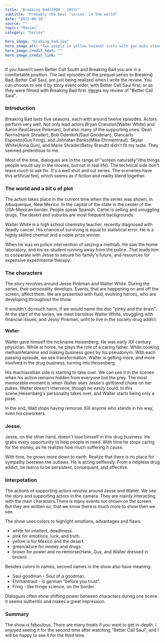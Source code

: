 ---
title: "Breaking Bad(2008 - 2013)"
subtitle: "Probably the best 'series' in the world"
date: "2022-08-10"
source: ""
topic: "Movies"
category: "Series" 

hero_image: "braking_bad.jpg"
hero_image_alt: "Two people in yellow hazamat suits with gas maks standing in the desert"
hero_image_credit_text: ""
hero_image_credit_link: ""
---

If you haven't seen Better Call South and Breaking Bad you are in a comfortable position. The last episodes of the prequel series to Breaking Bad, Better Call Saul, are just being realized when I write the review. You can choose to see it by story event order, with Better Call Saul first, or as they were filmed with Breaking Bad first. [Here](https://theyellowpages.live/blog/better-call-saul/)is my review of "Better Call Saul".

### Introduction

Breaking Bad lasts five seasons, each with around twelve episodes. Actors perform very well. Not only lead actors Bryan Cranston(Walter White) and Aaron Paul(Jesse Pinkman), but also many of the supporting ones: Dean Norris(Hank Shrader), Bob Odenkirk(Saul Goodman), Giancarlo Esposito(Gus Fring), and Johnatan Banks(Mike Ehrmentraut). Skylar White(Anna Gun), and Marie Shrader(Betsy Brandt) didn't fit my taste. They seemed pretentious to me.

Most of the time, dialogues are in the range of "screen naturality"(the things people would say in the movies, but not in real life). The technical side don't leave much to ask for. It's a well shot and cut series. The sceneries have this artificial feel, which seems as if fiction and reality blend together. 

### The world and a bit o of plot

The action takes place in the current time when the series was shown, in Albuquerque, New Mexico. In the capital of the state in the center of the USA-Mexican border. People speak Spanish. Cartel is selling and smuggling drugs. The desert and suburbs are most frequent backgrounds.

Walter White is a high school chemistry teacher, recently diagnosed with deadly cancer. His chance of surviving is equal to statistical error. He is a highly skilled chemist and a noble prize winner. 

When he was on police intervention of seizing a methlab. He saw the home laboratory, and his ex-student running away from the police. That leads him to cooperate with Jesse to secure his family's future, and resources for expensive experimental therapy.

### The characters 

The story revolves around Jesse Pinkman and Walter White. During the series, their personality develops. Events, that are happening on and off the screen, affect them. We are presented with fluid, evolving heroes, who are developing throughout the show.

It wouldn't do much harm, if we would name the duo "pinky and the brain". At the start of the series, we meet harmless Walter White, struggling with financial issues, and Jessy Pinkman, unfit to live in the society drug addict. 

#### Walter

Walter gave himself the nickname Heisenberg. He was  early XX century physician. While at home, he plays the role of a caring father. While cooking methamfetamine and making business goes by his pseudonym. With each passing episode, we see transformation. Walter is getting more, and more involved in the drug business, turning into Heisenberg.

His machiavellian side is starting to take over. We can see it in the scenes when his action remains hidden from everyone but the prey. The most memorable moment is when Walter sees Jesse's girlfriend choke on her pukes. Walter doesn't intervene, though he easily could. In this scene,Heisenberg's personality takes over, and Walter starts being only a pose. 

In the end, Walt stops having remorse. Kill anyone who stands in his way, even his coworkers.

### Jesse. 

Jesse, on the other hand, doesn't lose himself in this drug business. He grabs every opportunity to help people in need. With time he stops caring for the money, as he realizes how much suffering it cause.

With time, he grows more down to earth. Realize that there is no place for sympathy beetwen the outlaws. He is acting selflessly. From a helpless drug addict, he learns to be persistent, consequent, and effective.

###  Interpetation

The actions of supporting actors revolve around Jesse and Walter. We see the story and supporting actors in the camera. They are mainly interacting with the main characters.There is  many events not shown on the screen. But they are written so, that we know there is much more to show then we see.

The show uses colors to highlight emotions, advantages and flaws:
- white for intellect, deadliness.
- pink for emotions, luck, and truth.
- yellow is for Mexico and the desert.
- green/azure for money and drugs.
- brown for power and no remorse(Hank, Gus, and Walter dressed in brown). 

Besides colors in names, second names in the show also have meaning:
- Saul goodman - Soul of a goodman.
- Ehrmantraut - is german "before you trust".
- Fring - like fringe science, on the border.

Dialogues often show shifting power between characters during one scene. It seems authentic and makes a great impression.

### Summary

The show is faboulous. There are many treats if you want to get in-depth. I enjoyed seeing it for the second time after watching "Better Call Saul", and I will be happy to see it for the third time.